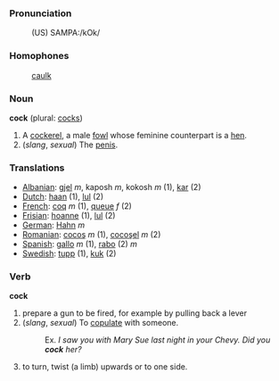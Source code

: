 ===Pronunciation===
:(US) SAMPA:/kOk/

===Homophones===
:[[caulk]]

===Noun===
'''cock''' (plural: [[cocks]])

# A [[cockerel]], a male [[fowl]] whose feminine counterpart is a [[hen]].
# (''slang'', ''sexual'') The [[penis]].

===Translations===
*[[Albanian]]: [[gjel]] ''m'', kaposh ''m'', kokosh ''m'' (1), [[kar]] (2)
*[[Dutch]]: [[haan]] (1), [[lul]] (2)
*[[French]]: [[coq]] ''m'' (1), [[queue]] ''f'' (2)
*[[Frisian]]: [[hoanne]] (1), [[lul]] (2)
*[[German]]: [[Hahn]] ''m''
*[[Romanian]]: [[cocoş]] ''m'' (1), [[cocoşel]] ''m'' (2)
*[[Spanish]]: [[gallo]] ''m'' (1), [[rabo]] (2) ''m''
*[[Swedish]]: [[tupp]] (1), [[kuk]] (2)

===Verb===
'''cock'''

# prepare a gun to be fired, for example by pulling back a lever
# (''slang'', ''sexual'') To [[copulate]] with someone.
#:Ex. ''I saw you with Mary Sue last night in your Chevy.  Did you '''cock''' her?''
# to turn, twist (a limb) upwards or to one side.